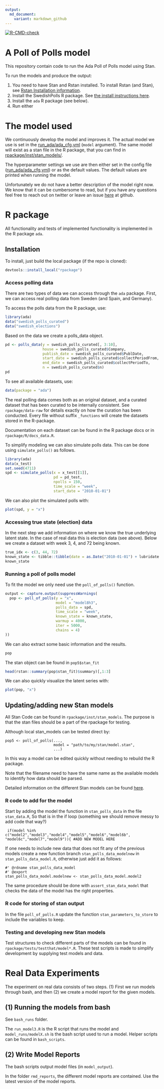 ```yaml
---
output:
  md_document:
    variant: markdown_github
---
```


<!-- badges: start -->
[![R-CMD-check](https://github.com/MansMeg/ada_pop/workflows/R-CMD-check/badge.svg)](https://github.com/MansMeg/ada_code/actions)
<!-- badges: end -->
  
<!-- README.md is generated from README.Rmd. Please edit that file -->

# A Poll of Polls model

This repository contain code to run the Ada Poll of Polls model using Stan.

To run the models and produce the output:

1. You need to have Stan and Rstan installed. To install Rstan (and Stan), see [Rstan Installation information](https://mc-stan.org/users/interfaces/rstan.html).
2. Install the SwedishPolls R package. See [the install instructions here]().
3. Install the ``ada`` R package (see below). 
4. Run either 


# The model used

We continuously develop the model and improves it. The actual model we use is set in the [run_ada/ada_cfg.yml]() (``model`` argument). The same model will exist as a stan file in the R package, that you can find in [rpackage/inst/stan_models/](). 

The hyperparameter settings we use are then either set in the config file ([run_ada/ada_cfg.yml]()) or as the default values. The default values are printed when running the model.

Unfortunately we do not have a better description of the model right now. We know that it can be cumbersome to read, but if you have any questions feel free to reach out on twitter or leave an issue [here]() at github.

# R package 

All functionality and tests of implemented functionality is implemented in the R package `ada`.

## Installation
To install, just build the local package (if the repo is cloned):
```r
devtools::install_local("rpackage")
```

### Access polling data

There are two types of data we can access through the `ada` package. First, we can access real polling data from Sweden (and Spain, and Germany).

To access the polls data from the R package, use:
```r
library(ada)
data("swedish_polls_curated")
data("swedish_elections")
```

Based on the data we create a polls_data object.

```r
pd <- polls_data(y = swedish_polls_curated[, 3:10],
                 house = swedish_polls_curated$Company,
                 publish_date = swedish_polls_curated$PublDate,
                 start_date = swedish_polls_curated$collectPeriodFrom,
                 end_date = swedish_polls_curated$collectPeriodTo,
                 n = swedish_polls_curated$n)
pd
```

To see all available datasets, use:
```r
data(package = "ada")
```

The real polling data comes both as an original dataset, and a curated dataset that has been curated to be internally consistent. See `rpackage/data-raw` for details exactly on how the curation has been conducted. Every file without suffix `_functions` will create the datasets stored in the R-package.

Documentation on each dataset can be found in the R package docs or in `rpackage/R/docs_data.R`.

To simplify modeling we can also simulate polls data. This can be done using ```simulate_polls()``` as follows.

```r
library(ada)
data(x_test)
set.seed(4711)
spd <- simulate_polls(x = x_test[[1]],
                      pd = pd_test,
                      npolls = 150,
                      time_scale = "week",
                      start_date = "2010-01-01")
```

We can also plot the simulated polls with:
```r
plot(spd, y = "x")
```

### Accessing true state (election) data

In the next step we add information on where we know the true underlying latent state. In the case of real data this is election data (see above). Below we create a dataset with week 3, 4, and 72 being known.

```r
true_idx <- c(3, 44, 72)
known_state <- tibble::tibble(date = as.Date("2010-01-01") + lubridate::weeks(true_idx), x = x_test[[1]][true_idx])
known_state
```


### Running a poll of polls model

To fit the model we only need use the `poll_of_polls()` function.

```r
output <- capture.output(suppressWarnings(
  pop <- poll_of_polls(y = "x",
                       model = "model8h3",
                       polls_data = spd,
                       time_scale = "week",
                       known_state = known_state,
                       warmup = 4000, 
                       iter = 5000, 
                       chains = 4)
))
```

We can also extract some basic information and the results. 

```r
pop
```

The stan object can be found in ```pop5$stan_fit```

```r
head(rstan::summary(pop$stan_fit)$summary)[,1:3]
```

We can also quickly visualize the latent series with:

```r
plot(pop, "x")
```


## Updating/adding new Stan models 

All Stan Code can be found in `rpackage/inst/stan_models`. The purpose is that the stan files should be a part of the rpackage for testing. 

Although local stan_models can be tested direct by:

```
pop5 <- poll_of_polls(...,
                      model = "path/to/my/stan/model.stan",
                      ...)
```

In this way a model can be edited quickly without needing to rebuild the R package.

Note that the filename need to have the same name as the available models to identify how data should be parsed.

Detailed information on the different Stan models can be found [here](https://github.com/MansMeg/ada_pop/tree/master/rpackage/inst/stan_models).

### R code to add for the model

Start by adding the model the function in `stan_polls_data` in the file `stan_data.R`, So that is in the if loop (something we should remove messy to add code that way?)
```
 if(model %in% c("model2","model3","model4","model5","model6","model6b", "model6c","model7","model9")){ #ADD NEW MODEL HERE
```

If one needs to include new data that does not fit any of the previous models create a new function branch
`stan_polls_data_modelnew` in `stan_polls_data_model.R`, otherwise just add it as follows:
```
#' @rdname stan_polls_data_model
#' @export
stan_polls_data_model.modelnew <- stan_polls_data_model.model2
```

The same procedure should be done with `assert_stan_data_model` that checks the data of the model has the right properties.

### R code for storing of stan output

In the file `poll_of_polls.R` update the function `stan_parameters_to_store` to include the variables to keep.

### Testing and developing new Stan models 

Test structures to check different parts of the models can be found in `rpackage/tests/testthat/model*.R`. These test scripts is made to simplify development by supplying test models and data.

# Real Data Experiments

The experiment on real data consists of two steps. (1) First we run models through bash, and then (2) we create a model report for the given models.

## (1) Running the models from bash

See ```bash_runs``` folder. 

The ```run_model3.R``` is the R script that runs the model and ```model_runs/modelX.sh``` is the bash script used to run a model. Helper scripts can be found in ```bash_scripts```.


## (2) Write Model Reports
The bash scripts output model files (in ```model_output```).

In the folder ```rmd_reports```, the different model reports are contained. Use the latest version of the model reports.



